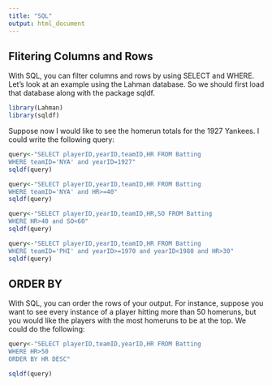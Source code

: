 ```yaml
---
title: "SQL"
output: html_document
---
```


## Flitering Columns and Rows

With SQL, you can filter columns and rows by using SELECT and WHERE. Let's look at an example using the Lahman database. So we should first load that database along with the package sqldf.

```r
library(Lahman)
library(sqldf)
```

Suppose now I would like to see the homerun totals for the 1927 Yankees. I could write the following query: 

```r
query<-"SELECT playerID,yearID,teamID,HR FROM Batting
WHERE teamID='NYA' and yearID=1927"
sqldf(query)
```

```r
query<-"SELECT playerID,yearID,teamID,HR FROM Batting
WHERE teamID='NYA' and HR>=40"
sqldf(query)
```

```r
query<-"SELECT playerID,yearID,teamID,HR,SO FROM Batting
WHERE HR>40 and SO<60"
sqldf(query)
```

```r
query<-"SELECT playerID,yearID,teamID,HR FROM Batting
WHERE teamID='PHI' and yearID>=1970 and yearID<1980 and HR>30"
sqldf(query)
```


## ORDER BY

With SQL, you can order the rows of your output. For instance, suppose you want to see every instance of a player hitting more than 50 homeruns, but you would like the players with the most homeruns to be at the top. We could do the following:

```r
query<-"SELECT playerID,teamID,yearID,HR FROM Batting
WHERE HR>50
ORDER BY HR DESC"

sqldf(query)
```

